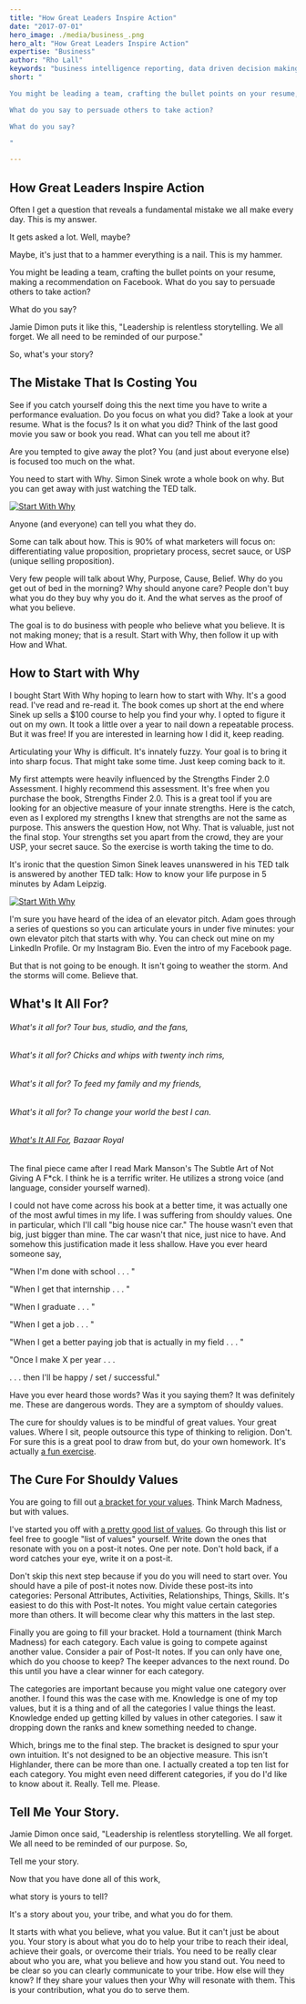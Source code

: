 ```yaml
---
title: "How Great Leaders Inspire Action"
date: "2017-07-01"
hero_image: ./media/business_.png
hero_alt: "How Great Leaders Inspire Action"
expertise: "Business"
author: "Rho Lall"
keywords: "business intelligence reporting, data driven decision making, data driven marketing, data driven decisions, using data to make decisions"
short: "

You might be leading a team, crafting the bullet points on your resume, making a recommendation on Facebook. 

What do you say to persuade others to take action?

What do you say?

"

---
```


## How Great Leaders Inspire Action

Often I get a question that reveals a fundamental mistake we all make every day. This is my answer.

It gets asked a lot. Well, maybe?

Maybe, it's just that to a hammer everything is a nail. This is my hammer.

You might be leading a team, crafting the bullet points on your resume, making a recommendation on Facebook. What do you say to persuade others to take action?

What do you say?

Jamie Dimon puts it like this, "Leadership is relentless storytelling. We all forget. We all need to be reminded of our purpose."


So, what's your story?

## ​The Mistake That Is Costing You

See if you catch yourself doing this the next time you have to write a performance evaluation. Do you focus on what you did? Take a look at your resume. What is the focus? Is it on what you did? Think of the last good movie you saw or book you read. What can you tell me about it?

Are you tempted to give away the plot? You (and just about everyone else) is focused too much on the what.

You need to start with Why. Simon Sinek wrote a whole book on why. But you can get away with just watching the TED talk.

[![Start With Why](https://img.youtube.com/vi/u4ZoJKF_VuA/hqdefault.jpg)](https://www.youtube.com/watch?v=u4ZoJKF_VuA)

Anyone (and everyone) can tell you what they do.

Some can talk about how. This is 90% of what marketers will focus on: differentiating value proposition, proprietary process, secret sauce, or USP (unique selling proposition).

Very few people will talk about Why, Purpose, Cause, Belief. Why do you get out of bed in the morning? Why should anyone care? People don't buy what you do they buy why you do it. And the what serves as the proof of what you believe.

The goal is to do business with people who believe what you believe. It is not making money; that is a result. Start with Why, then follow it up with How and What.

## How to Start with Why​

​I bought Start With Why hoping to learn how to start with Why. It's a good read. I've read and re-read it. The book comes up short at the end where Sinek up sells a $100 course to help you find your why. I opted to figure it out on my own. It took a little over a year to nail down a repeatable process. But it was free! If you are interested in learning how I did it, keep reading.

Articulating your Why is difficult. It's innately fuzzy. Your goal is to bring it into sharp focus. That might take some time. Just keep coming back to it.

My first attempts were heavily influenced by the Strengths Finder 2.0 Assessment. I highly recommend this assessment. It's free when you purchase the book, Strengths Finder 2.0. This is a great tool if you are looking for an objective measure of your innate strengths. Here is the catch, even as I explored my strengths I knew that strengths are not the same as purpose. This answers the question How, not Why. That is valuable, just not the final stop. Your strengths set you apart from the crowd, they are your USP, your secret sauce. So the exercise is worth taking the time to do.

It's ironic that the question Simon Sinek leaves unanswered in his TED talk is answered by another TED talk: How to know your life purpose in 5 minutes by Adam Leipzig.

[![Start With Why](https://img.youtube.com/vi/vVsXO9brK7M/hqdefault.jpg)](https://www.youtube.com/watch?v=vVsXO9brK7M)

I'm sure you have heard of the idea of an elevator pitch. Adam goes through a series of questions so you can articulate yours in under five minutes: your own elevator pitch that starts with why. You can check out mine on my LinkedIn Profile. Or my Instagram Bio. Even the intro of my Facebook page.

​But that is not going to be enough. It isn't going to weather the storm. And the storms will come. Believe that.

## What's It All For?

###### What's it all for? Tour bus, studio, and the fans, 

###### What's it all for? Chicks and whips with twenty inch rims,

###### What's it all for? To feed my family and my friends,

###### What's it all for? To change your world the best I can.

###### [What's It All For](https://www.youtube.com/watch?v=uEk_XPY1sSg), Bazaar Royal


The final piece came after I read Mark Manson's The Subtle Art of Not Giving A F*ck. I think he is a terrific writer. He utilizes a strong voice (and language, consider yourself warned).

I could not have come across his book at a better time, it was actually one of the most awful times in my life. I was suffering from shouldy values. One in particular, which I'll call "big house nice car." The house wasn't even that big, just bigger than mine. The car wasn't that nice, just nice to have. And somehow this justification made it less shallow. Have you ever heard someone say,

"When I'm done with school . . . "

"When I get that internship . . . "

"When I graduate . . . "

"When I get a job  . . . "

"When I get a better paying job that is actually in my field . . . "

"Once I make X per year . . .

. . . then I'll be happy / set / successful."

Have you ever heard those words? Was it you saying them? It was definitely me. These are dangerous words. They are a symptom of shouldy values.

The cure for shouldy values is to be mindful of great values. Your great values. Where I sit, people outsource this type of thinking to religion. Don't. For sure this is a great pool to draw from but, do your own homework. It's actually [a fun exercise](https://docs.google.com/spreadsheets/d/1Wgq9x-iAZj5FDJJYSjsq9p_kAZH08HKT7WKyqBRlrGk/edit?usp=sharing).

## The Cure For Shouldy Values​

You are going to fill out [a bracket for your values](https://docs.google.com/spreadsheets/d/1Wgq9x-iAZj5FDJJYSjsq9p_kAZH08HKT7WKyqBRlrGk/edit?usp=sharing). Think March Madness, but with values.

I've started you off with [a pretty good list of values](https://docs.google.com/spreadsheets/d/1Wgq9x-iAZj5FDJJYSjsq9p_kAZH08HKT7WKyqBRlrGk/edit?usp=sharing). Go through this list or feel free to google "list of values" yourself. Write down the ones that resonate with you on a post-it notes. One per note. Don't hold back, if a word catches your eye, write it on a post-it.​

​Don't skip this next step because if you do you will need to start over. You should have a pile of post-it notes now. Divide these post-its into categories: Personal Attributes, Activities, Relationships, Things, Skills. It's easiest to do this with Post-It notes. You might value certain categories more than others. It will become clear why this matters in the last step.

Finally you are going to fill your bracket. Hold a tournament (think March Madness) for each category. Each value is going to compete against another value. Consider a pair of Post-It notes. If you can only have one, which do you choose to keep? The keeper advances to the next round. Do this until you have a clear winner for each category.

The categories are important because you might value one category over another. I found this was the case with me. Knowledge is one of my top values, but it is a thing and of all the categories I value things the least. Knowledge ended up getting killed by values in other categories. I saw it dropping down the ranks and knew something needed to change.

Which, brings me to the final step. The bracket is designed to spur your own intuition. It's not designed to be an objective measure. This isn't Highlander, there can be more than one. I actually created a top ten list for each category. You might even need different categories, if you do I'd like to know about it. Really. Tell me. Please.

## Tell Me Your Story.​

​Jamie Dimon once said, "Leadership is relentless storytelling. We all forget. We all need to be reminded of our purpose. So,

Tell me your story.

Now that you have done all of this work,

what story is yours to tell?

It's a story about you, your tribe, and what you do for them.

It starts with what you believe, what you value. But it can't just be about you. Your story is about what you do to help your tribe to reach their ideal, achieve their goals, or overcome their trials. You need to be really clear about who you are, what you believe and how you stand out. You need to be clear so you can clearly communicate to your tribe. How else will they know? If they share your values then your Why will resonate with them. This is your contribution, what you do to serve them.